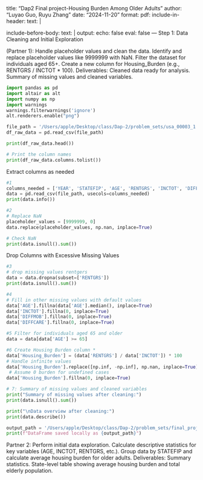 title: "Dap2 Final project-Housing Burden Among Older Adults"
author: "Luyao Guo, Ruyu Zhang"
date: "2024-11-20"
format: 
  pdf:
    include-in-header: 
       text: |
         \usepackage{fvextra}
         \DefineVerbatimEnvironment{Highlighting}{Verbatim}{breaklines,commandchars=\\\{\}}
include-before-body:
  text: |
    \RecustomVerbatimEnvironment{verbatim}{Verbatim}{
      showspaces = false,
      showtabs = false,
      breaksymbolleft={},
      breaklines
    }
output:
  echo: false
  eval: false
---
Step 1: Data Cleaning and Initial Exploration

(Partner 1): 
Handle placeholder values and clean the data.
Identify and replace placeholder values like 9999999 with NaN.
Filter the dataset for individuals aged 65+.
Create a new column for Housing_Burden (e.g., RENTGRS / INCTOT * 100).
Deliverables:
Cleaned data ready for analysis.
Summary of missing values and cleaned variables.

```python
import pandas as pd
import altair as alt
import numpy as np
import warnings
warnings.filterwarnings('ignore')
alt.renderers.enable("png")

```

```python
file_path = '/Users/apple/Desktop/class/Dap-2/problem_sets/usa_00003_1.csv'
df_raw_data = pd.read_csv(file_path)
```
```python
print(df_raw_data.head())

# Print the column names
print(df_raw_data.columns.tolist())
```


Extract columns as needed
```python
#1
columns_needed = ['YEAR', 'STATEFIP', 'AGE', 'RENTGRS', 'INCTOT', 'DIFFMOB', 'DIFFCARE']
data = pd.read_csv(file_path, usecols=columns_needed)
print(data.info())
```

```python
#2
# Replace NaN
placeholder_values = [9999999, 0]
data.replace(placeholder_values, np.nan, inplace=True)

# Check NaN
print(data.isnull().sum())

```


 Drop Columns with Excessive Missing Values

```python
#3
# drop missing values rentgers
data = data.dropna(subset=['RENTGRS'])
print(data.isnull().sum())

#4
# Fill in other missing values with default values
data['AGE'].fillna(data['AGE'].median(), inplace=True)
data['INCTOT'].fillna(0, inplace=True)
data['DIFFMOB'].fillna(0, inplace=True)
data['DIFFCARE'].fillna(0, inplace=True)

#5 Filter for individuals aged 65 and older
data = data[data['AGE'] >= 65]

#6 Create Housing Burden column *
data['Housing_Burden'] = (data['RENTGRS'] / data['INCTOT']) * 100
# Handle infinite values
data['Housing_Burden'].replace([np.inf, -np.inf], np.nan, inplace=True)  
 # Assume 0 burden for undefined cases
data['Housing_Burden'].fillna(0, inplace=True) 

# 7: Summary of missing values and cleaned variables
print("Summary of missing values after cleaning:")
print(data.isnull().sum())

print("\nData overview after cleaning:")
print(data.describe())

```

```python
output_path = '/Users/apple/Desktop/class/Dap-2/problem_sets/final_project/cleaned_data.csv'
print(f"DataFrame saved locally as {output_path}")
```

Partner 2: Perform initial data exploration.
Calculate descriptive statistics for key variables (AGE, INCTOT, RENTGRS, etc.).
Group data by STATEFIP and calculate average housing burden for older adults.
Deliverables:
Summary statistics.
State-level table showing average housing burden and total elderly population.
